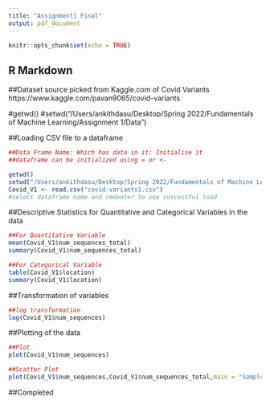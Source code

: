 ```yaml
---
title: "Assignment1 Final"
output: pdf_document
---
```


```r
knitr::opts_chunk$set(echo = TRUE)
```

## R Markdown

##Dataset source picked from Kaggle.com of Covid Variants https://www.kaggle.com/pavan9065/covid-variants

#getwd()
#setwd("/Users/ankithdasu/Desktop/Spring 2022/Fundamentals of Machine Learning/Assignment 1/Data")

##Loading CSV file to a dataframe

```r
##Data Frame Name: Which has data in it: Initialise it
##dataframe can be initialized using = or <- 

getwd()
setwd("/Users/ankithdasu/Desktop/Spring 2022/Fundamentals of Machine Learning/Assignment 1/Data")
Covid_V1 <- read.csv("covid-variants1.csv")
#select dataframe name and cmdenter to see successful load
```

##Descriptive Statistics for Quantitative and Categorical Variables in the data

```r
##For Quantitative Variable
mean(Covid_V1$num_sequences_total)
summary(Covid_V1$num_sequences_total)

##For Categorical Variable
table(Covid_V1$location)
summary(Covid_V1$location)
```

##Transformation of variables

```r
##log transformation
log(Covid_V1$num_sequences)
```

##Plotting of the data

```r
##Plot
plot(Covid_V1$num_sequences)

##Scatter Plot
plot(Covid_V1$num_sequences,Covid_V1$num_sequences_total,main = "Sample ScatterPlot", xlim = c(1,50), ylim = c(1,50))

```

##Completed

